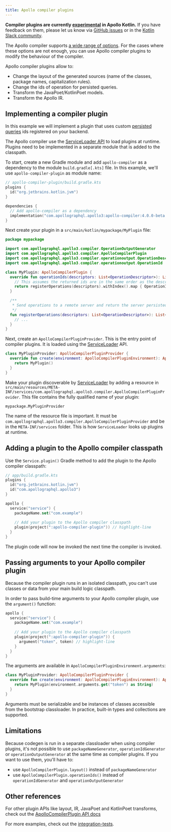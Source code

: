 ```yaml
---
title: Apollo compiler plugins
---
```


<ExperimentalFeature>

**Compiler plugins are currently [experimental](https://www.apollographql.com/docs/resources/product-launch-stages/#experimental-features) in Apollo Kotlin.** If you have feedback on them, please let us know via [GitHub issues](https://github.com/apollographql/apollo-kotlin/issues/new?assignees=&labels=Type%3A+Bug&template=bug_report.md) or in the [Kotlin Slack community](https://slack.kotl.in/).

</ExperimentalFeature>

The Apollo compiler supports [a wide range of options](../advanced/plugin-configuration). For the cases where these options are not enough, you can use Apollo compiler plugins to modify the behaviour of the compiler. 

Apollo compiler plugins allow to:

* Change the layout of the generated sources (name of the classes, package names, capitalization rules).
* Change the ids of operation for persisted queries.
* Transform the JavaPoet/KotlinPoet models.
* Transform the Apollo IR.

## Implementing a compiler plugin

In this example we will implement a plugin that uses custom [persisted queries](../advanced/persisted-queries) ids registered on your backend. 

The Apollo compiler use the [ServiceLoader API](https://docs.oracle.com/javase/8/docs/api/java/util/ServiceLoader.html) to load plugins at runtime. Plugins need to be implemented in a separate module that is added to the classpath.

To start, create a new Gradle module and add `apollo-compiler` as a dependency to the module `build.gradle[.kts]` file. In this example, we'll use `apollo-compiler-plugin` as module name:

```kotlin
// apollo-compiler-plugin/build.gradle.kts
plugins {
  id("org.jetbrains.kotlin.jvm")
}

dependencies {
  // Add apollo-compiler as a dependency
  implementation("com.apollographql.apollo3:apollo-compiler:4.0.0-beta.7")  
}
```

Next create your plugin in a `src/main/kotlin/mypackage/MyPlugin` file:

```kotlin
package mypackage

import com.apollographql.apollo3.compiler.OperationOutputGenerator
import com.apollographql.apollo3.compiler.ApolloCompilerPlugin
import com.apollographql.apollo3.compiler.operationoutput.OperationDescriptor
import com.apollographql.apollo3.compiler.operationoutput.OperationId

class MyPlugin: ApolloCompilerPlugin {
  override fun operationIds(descriptors: List<OperationDescriptor>): List<OperationId> {
    // This assumes the returned ids are in the same order as the descriptors
    return registerOperations(descriptors).withIndex().map { OperationId(it.value, descriptors[it.index].name) }
  }

  /**
   * Send operations to a remote server and return the server persisted ids 
   */
  fun registerOperations(descriptors: List<OperationDescriptor>): List<String> {
    // ...
  }
}
```

Next, create an `ApolloCompilerPluginProvider`. This is the entry point of compiler plugins. It is loaded using the [ServiceLoader](https://docs.oracle.com/javase/8/docs/api/java/util/ServiceLoader.html) API.

```kotlin
class MyPluginProvider: ApolloCompilerPluginProvider {
  override fun create(environment: ApolloCompilerPluginEnvironment): ApolloCompilerPlugin {
    return MyPlugin()
  }
}
```

Make your plugin discoverable by [ServiceLoader](https://docs.oracle.com/javase/8/docs/api/java/util/ServiceLoader.html) by adding a resource in `src/main/resources/META-INF/services/com.apollographql.apollo3.compiler.ApolloCompilerPluginProvider`. This file contains the fully qualified name of your plugin: 

```
mypackage.MyPluginProvider
```

<Note>

The name of the resource file is important. It must be `com.apollographql.apollo3.compiler.ApolloCompilerPluginProvider` and be in the `META-INF/services` folder. This is how `ServiceLoader` looks up plugins at runtime.
</Note>

## Adding a plugin to the Apollo compiler classpath

Use the `Service.plugin()` Gradle method to add the plugin to the Apollo compiler classpath:

```kotlin
// app/build.gradle.kts
plugins {
  id("org.jetbrains.kotlin.jvm")
  id("com.apollographql.apollo3")
}

apollo {
  service("service") {
    packageName.set("com.example")
    
    // Add your plugin to the Apollo compiler classpath
    plugin(project(":apollo-compiler-plugin")) // highlight-line
  }
}
```

The plugin code will now be invoked the next time the compiler is invoked.

## Passing arguments to your Apollo compiler plugin

Because the compiler plugin runs in an isolated classpath, you can't use classes or data from your main build logic classpath. 

In order to pass build-time arguments to your Apollo compiler plugin, use the `argument()` function:

```kotlin
apollo {
  service("service") {
    packageName.set("com.example")
    
    // Add your plugin to the Apollo compiler classpath
    plugin(project(":apollo-compiler-plugin")) {
      argument("token", token) // highlight-line
    }
  }
}
```

The arguments are available in `ApolloCompilerPluginEnvironment.arguments`:

```kotlin
class MyPluginProvider: ApolloCompilerPluginProvider {
  override fun create(environment: ApolloCompilerPluginEnvironment): ApolloCompilerPlugin {
    return MyPlugin(environment.arguments.get("token") as String)
  }
}
```

Arguments must be serializable and be instances of classes accessible from the bootstrap classloader. In practice, built-in types and collections are supported.

## Limitations 

Because codegen is run in a separate classloader when using compiler plugins, it's not possible to use `packageNameGenerator`, `operationIdGenerator` or `operationOutputGenerator` at the same time as compiler plugins. If you want to use them, you'll have to:

* use `ApolloCompilerPlugin.layout()` instead of `packageNameGenerator`
* use `ApolloCompilerPlugin.operationIds()` instead of `operationIdGenerator` and `operationOutputGenerator`

## Other references

For other plugin APIs like layout, IR, JavaPoet and KotlinPoet transforms, check out the [ApolloCompilerPlugin API docs](https://www.apollographql.com/docs/kotlin/kdoc/apollo-compiler/com.apollographql.apollo3.compiler/-apollo-compiler-plugin/index.html)

For more examples, check out the [integration-tests](https://github.com/apollographql/apollo-kotlin/tree/main/tests/compiler-plugins).
